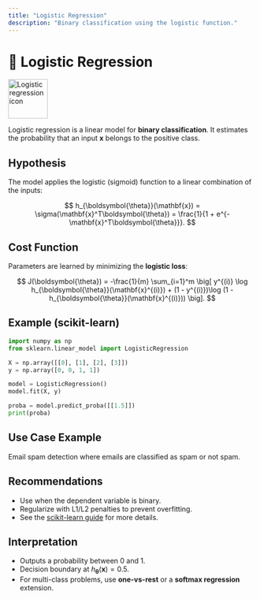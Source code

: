 ```yaml
---
title: "Logistic Regression"
description: "Binary classification using the logistic function."
---
```


# 🔐 Logistic Regression

<img src="../../images/supervised/logistic-regression.svg" alt="Logistic regression icon" width="80" />

Logistic regression is a linear model for **binary classification**. It estimates the probability that an input $\mathbf{x}$ belongs to the positive class.

## Hypothesis

The model applies the logistic (sigmoid) function to a linear combination of the inputs:

$$
h_{\boldsymbol{\theta}}(\mathbf{x}) = \sigma(\mathbf{x}^T\boldsymbol{\theta}) = \frac{1}{1 + e^{-\mathbf{x}^T\boldsymbol{\theta}}}.
$$

## Cost Function

Parameters are learned by minimizing the **logistic loss**:

$$
J(\boldsymbol{\theta}) = -\frac{1}{m} \sum_{i=1}^m \big[ y^{(i)} \log h_{\boldsymbol{\theta}}(\mathbf{x}^{(i)}) + (1 - y^{(i)})\log (1 - h_{\boldsymbol{\theta}}(\mathbf{x}^{(i)})) \big].
$$

## Example (scikit-learn)

```python
import numpy as np
from sklearn.linear_model import LogisticRegression

X = np.array([[0], [1], [2], [3]])
y = np.array([0, 0, 1, 1])

model = LogisticRegression()
model.fit(X, y)

proba = model.predict_proba([[1.5]])
print(proba)
```

## Use Case Example

Email spam detection where emails are classified as spam or not spam.

## Recommendations

- Use when the dependent variable is binary.
- Regularize with L1/L2 penalties to prevent overfitting.
- See the [scikit-learn guide](https://scikit-learn.org/stable/modules/linear_model.html#logistic-regression) for more details.

## Interpretation

- Outputs a probability between 0 and 1.
- Decision boundary at $h_{\boldsymbol{\theta}}(\mathbf{x}) = 0.5$.
- For multi-class problems, use **one-vs-rest** or a **softmax regression** extension.

